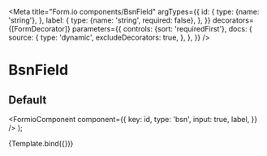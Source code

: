 

<Meta
  title="Form.io components/BsnField"
  argTypes={{
    id: {
      type: {name: 'string'},
    },
    label: {
      type: {name: 'string', required: false},
    },
  }}
  decorators={[FormDecorator]}
  parameters={{
    controls: {sort: 'requiredFirst'},
    docs: {
      source: {
        type: 'dynamic',
        excludeDecorators: true,
      },
    },
  }}
/>

# BsnField

## Default

  <FormioComponent
    component={{
      key: id,
      type: 'bsn',
      input: true,
      label,
    }}
  />
);

<Canvas>
  <Story name="Default" args={{id: 'bsn', label: 'BSN (burgerservicenummer)'}}>
    {Template.bind({})}
  </Story>
</Canvas>

<Props story="Default" />
